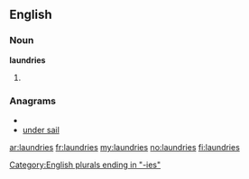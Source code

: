 ==English==

===Noun===
'''laundries'''

# {{plural of|[[laundry]]}}

===Anagrams===
* {{alphagram|adeilnrsu}}
* [[under sail#English|under sail]]

[[Category:English plurals ending in "-ies"]]

[[ar:laundries]]
[[fr:laundries]]
[[my:laundries]]
[[no:laundries]]
[[fi:laundries]]
